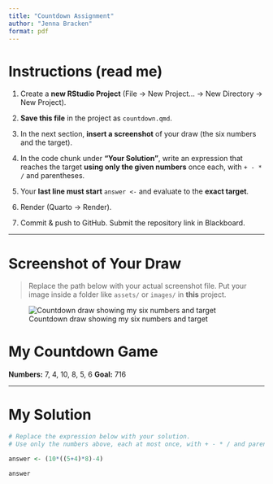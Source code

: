 ```yaml
---
title: "Countdown Assignment"
author: "Jenna Bracken"
format: pdf
---
```


# Instructions (read me)

1.  Create a **new RStudio Project** (File → New Project… → New Directory → New Project).

2.  **Save this file** in the project as `countdown.qmd`.

3.  In the next section, **insert a screenshot** of your draw (the six numbers and the target).

4.  In the code chunk under **“Your Solution”**, write an expression that reaches the target **using only the given numbers** once each, with `+ - * /` and parentheses.

5.  Your **last line must start** `answer <-` and evaluate to the **exact target**.

6.  Render (Quarto → Render).

7.  Commit & push to GitHub. Submit the repository link in Blackboard.

------------------------------------------------------------------------

# Screenshot of Your Draw

> Replace the path below with your actual screenshot file. Put your image inside a folder like `assets/` or `images/` in **this** project.

![Countdown draw showing my six numbers and target](assets/countdown.png)

# My Countdown Game

**Numbers:** 7, 4, 10, 8, 5, 6 **Goal:** 716

------------------------------------------------------------------------

# My Solution

```r
# Replace the expression below with your solution.
# Use only the numbers above, each at most once, with + - * / and parentheses.

answer <- (10*((5+4)*8)-4)

answer 
```
